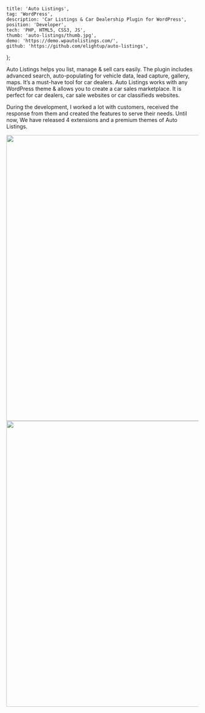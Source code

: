 
	title: 'Auto Listings',
	tag: 'WordPress',
	description: 'Car Listings & Car Dealership Plugin for WordPress',
	position: 'Developer',
	tech: 'PHP, HTML5, CSS3, JS',
	thumb: 'auto-listings/thumb.jpg',
	demo: 'https://demo.wpautolistings.com/',
	github: 'https://github.com/elightup/auto-listings',
};


Auto Listings helps you list, manage & sell cars easily. The plugin includes advanced search, auto-populating for vehicle data, lead capture, gallery, maps. It’s a must-have tool for car dealers. Auto Listings works with any WordPress theme & allows you to create a car sales marketplace. It is perfect for car dealers, car sale websites or car classifieds websites.

During the development, I worked a lot with customers, received the response from them and created the features to serve their needs.
Until now, We have released 4 extensions and a premium themes of Auto Listings.

<img src="https://i.imgur.com/LFZ4XOI.png" width="1280" height="750" />
<img src="https://i.imgur.com/AV6Hixi.png" width="1280" height="750" />
